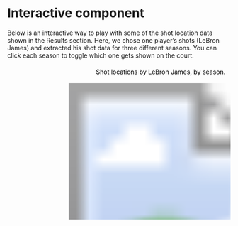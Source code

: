 # Interactive component

Below is an interactive way to play with some of the shot location data shown in the Results section. Here, we chose one player's shots (LeBron James) and extracted his shot data for three different seasons. You can click each season to toggle which one gets shown on the court.

<script src="https://d3js.org/d3.v7.js"></script>
  <svg width="900" height="620">
    <text x="200" y="20">Shot locations by LeBron James, by season.</text>
    <image y="40"href="https://raw.githubusercontent.com/iyengarakshay00/NBA/main/data/basketball_court.png" width="712" height="497" />
    <text x="50" y="560">Click buttons below to change season!</text>
    <rect x="50" y="570" width="100" height="50" fill="lightblue" id="twenty19"></rect>
    <text x="70" y="600">2019-20</text>
    <rect x="175" y="570" width="100" height="50" fill="lightblue" id="twenty20"></rect>
    <text x="195" y="600">2020-21</text>
    <rect x="300" y="570" width="100" height="50" fill="lightblue" id="twenty21"></rect>
    <text x="320" y="600">2021-22</text>
  </svg>
<script src="interactive_js.js"></script>
